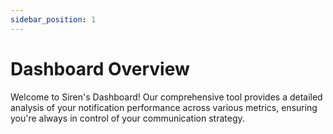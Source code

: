 ```yaml
---
sidebar_position: 1
---
```


# Dashboard Overview

Welcome to Siren's Dashboard! Our comprehensive tool provides a detailed analysis of your notification performance across various metrics, ensuring you're always in control of your communication strategy.